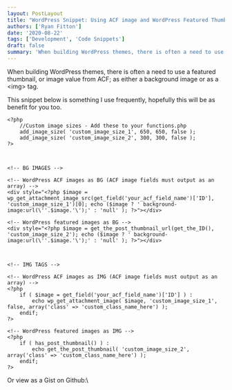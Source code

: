 ```yaml
---
layout: PostLayout
title: "WordPress Snippet: Using ACF image and WordPress Featured Thumbnails"
authors: ['Ryan Fitton']
date: '2020-08-22'
tags: ['Development', 'Code Snippets']
draft: false
summary: 'When building WordPress themes, there is often a need to use a featured thumbnail, or image value from ACF; as either a background image or as a &lt;img&gt; tag. This snippet below is something I use frequently, hopefully this will be as benefit for you too. &lt;?php //Custom image sizes - Add these to your ...'
---
```


When building WordPress themes, there is often a need to use a featured thumbnail, or image value from ACF; as either a background image or as a \<img\> tag.

This snippet below is something I use frequently, hopefully this will be as benefit for you too.

``` {.language-html .code-toolbar}
<?php
    //Custom image sizes - Add these to your functions.php
    add_image_size( 'custom_image_size_1', 650, 650, false );
    add_image_size( 'custom_image_size_2', 300, 300, false );
?>



<!-- BG IMAGES -->

<!-- WordPress ACF images as BG (ACF image fields must output as an array) -->
<div style="<?php $image = wp_get_attachment_image_src(get_field('your_acf_field_name')['ID'], 'custom_image_size_1')[0]; echo ($image ? ' background-image:url(\''.$image.'\');' : 'null' ); ?>"></div>

<!-- WordPress featured images as BG -->
<div style="<?php $image = get_the_post_thumbnail_url(get_the_ID(), 'custom_image_size_2'); echo ($image ? ' background-image:url(\''.$image.'\');' : 'null' ); ?>"></div>



<!-- IMG TAGS -->

<!-- WordPress ACF images as IMG (ACF image fields must output as an array) -->
<?php 
    if ( $image = get_field('your_acf_field_name')['ID'] ) :
        echo wp_get_attachment_image( $image, 'custom_image_size_1', false, array('class' => 'custom_class_name_here') );
    endif;
?>

<!-- WordPress featured images as IMG -->
<?php 
    if ( has_post_thumbnail() ) :
        echo get_the_post_thumbnail( 'custom_image_size_2', array('class' => 'custom_class_name_here') );
    endif;
?>
```

Or view as a Gist on Github:\
